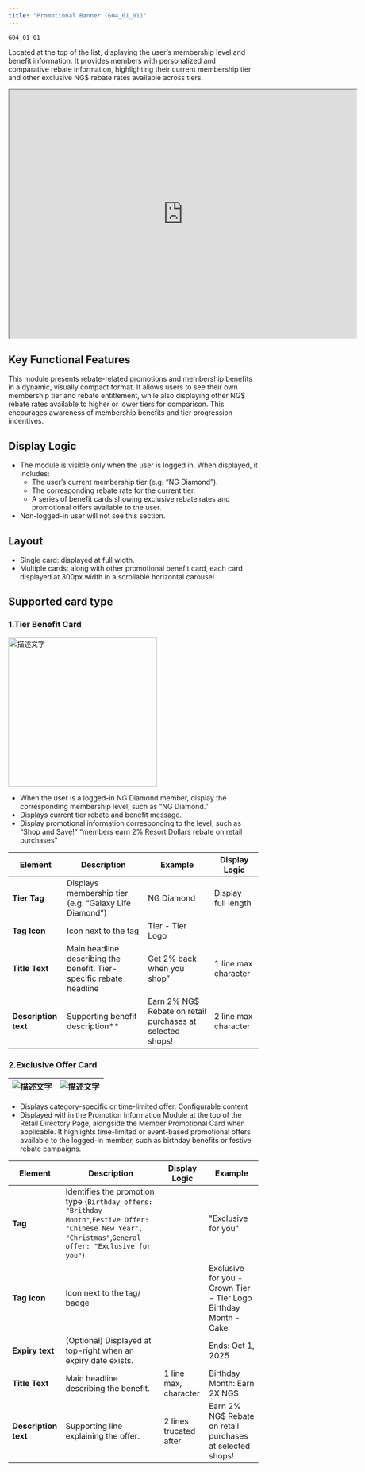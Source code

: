 ```yaml
---
title: "Promotional Banner (G04_01_01)"
---
```


```
G04_01_01
```

Located at the top of the list, displaying the user’s membership level and benefit information.
It provides members with personalized and comparative rebate information, highlighting their current membership tier and other exclusive NG$ rebate rates available across tiers.

<iframe allowfullscreen allow="autoplay; fullscreen; clipboard-write" width="700" height="500" src="https://www.figma.com/embed?embed_host=share&url=https://www.figma.com/design/dogOPeGxUe0sjpG2jGnayE/NG-MP-UI-Phase-1?node-id=2636-91629&t=iw32LYd6XxVswo2X-4" ></iframe>

## **Key Functional Features**

This module presents rebate-related promotions and membership benefits in a dynamic, visually compact format. It allows users to see their own membership tier and rebate entitlement, while also displaying other NG$ rebate rates available to higher or lower tiers for comparison. This encourages awareness of membership benefits and tier progression incentives.

## **Display Logic**
- The module is visible only when the user is logged in. When displayed, it includes:
    - The user’s current membership tier (e.g. “NG Diamond”).
    - The corresponding rebate rate for the current tier.
    - A series of benefit cards showing exclusive rebate rates and promotional offers available to the user.
- Non-logged-in user will not see this section.

## **Layout**
- Single card: displayed at full width.
- Multiple cards: along with other promotional benefit card, each card displayed at 300px width in a scrollable horizontal carousel

## **Supported card type**
### **1.Tier Benefit Card**

<img src="/2_Images/M03_Retail/img_1.png" alt="描述文字" width="300px" />

- When the user is a logged-in NG Diamond member, display the corresponding membership level, such as “NG Diamond.”
- Displays current tier rebate and benefit message.
- Display promotional information corresponding to the level, such as “Shop and Save!” “members earn 2% Resort Dollars rebate on retail purchases”

| **Element**          | **Description**                                                     | **Example**                                               | **Display Logic**    |
| -------------------- | ------------------------------------------------------------------- | --------------------------------------------------------- | -------------------- |
| **Tier Tag**         | Displays membership tier (e.g. “Galaxy Life Diamond”)               | NG Diamond                                                | Display full length  |
| **Tag Icon**         | Icon next to the tag                                                | Tier - Tier Logo                                          |                      |
| **Title Text**       | Main headline describing the benefit. Tier-specific rebate headline | Get 2% back when you shop”                               | 1 line max character |
| **Description text** | Supporting benefit description**                                  | Earn 2% NG$ Rebate on retail purchases at selected shops! | 2 line max character |

### **2.Exclusive Offer Card**

| <img src="/2_Images/M03_Retail/img_2.png" alt="描述文字" /> | <img src="/2_Images/M03_Retail/img_3.png" alt="描述文字" /> |
| --------------- | ------------------------------------------------------------- |
                                                                
- Displays category-specific or time-limited offer. Configurable content
- Displayed within the Promotion Information Module at the top of the Retail Directory Page, alongside the Member Promotional Card when applicable. It highlights time-limited or event-based promotional offers available to the logged-in member, such as birthday benefits or festive rebate campaigns.

| **Element**          | **Description**                                                                                                                                                       | **Display Logic**      | **Example**                                                      |
| -------------------- | --------------------------------------------------------------------------------------------------------------------------------------------------------------------- | ---------------------- | ---------------------------------------------------------------- |
| **Tag**              | Identifies the promotion type (`Birthday offers: "Brithday Month"`,`Festive Offer: "Chinese New Year", "Christmas"`,`General offer: "Exclusive for you"`) |                        | "Exclusive for you"                                              |
| **Tag Icon**         | Icon next to the tag/ badge                                                                                                                                           |                        | Exclusive for you - Crown Tier - Tier Logo Birthday Month - Cake |
| **Expiry text**      | (Optional) Displayed at top-right when an expiry date exists.                                                                                                         |                        | Ends: Oct 1, 2025                                                |
| **Title Text**       | Main headline describing the benefit.                                                                                                                                 | 1 line max, character  | Birthday Month: Earn 2X NG$                                      |
| **Description text** | Supporting line explaining the offer.                                                                                                                                 | 2 lines trucated after | Earn 2% NG$ Rebate on retail purchases at selected shops!        |
